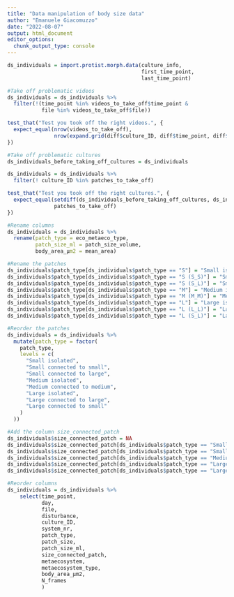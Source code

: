 ```yaml
---
title: "Data manipulation of body size data"
author: "Emanuele Giacomuzzo"
date: "2022-08-07"
output: html_document
editor_options: 
  chunk_output_type: console
---
```


```r
ds_individuals = import.protist.morph.data(culture_info,
                                           first_time_point,
                                           last_time_point)
```

```r
#Take off problematic videos
ds_individuals = ds_individuals %>%
  filter(!(time_point %in% videos_to_take_off$time_point & 
           file %in% videos_to_take_off$file))

test_that("Test you took off the right videos.", {
  expect_equal(nrow(videos_to_take_off),
               nrow(expand.grid(diff$culture_ID, diff$time_point, diff$file) %>% unique()))
})

#Take off problematic cultures 
ds_individuals_before_taking_off_cultures = ds_individuals

ds_individuals = ds_individuals %>%
  filter(! culture_ID %in% patches_to_take_off)

test_that("Test you took off the right cultures.", {
  expect_equal(setdiff(ds_individuals_before_taking_off_cultures, ds_individuals) %>% pull(culture_ID) %>% unique(),
               patches_to_take_off)
})
```

```r
#Rename columns
ds_individuals = ds_individuals %>% 
  rename(patch_type = eco_metaeco_type,
         patch_size_ml = patch_size_volume,
         body_area_µm2 = mean_area)
```

```r
#Rename the patches
ds_individuals$patch_type[ds_individuals$patch_type == "S"] = "Small isolated"
ds_individuals$patch_type[ds_individuals$patch_type == "S (S_S)"] = "Small connected to small"
ds_individuals$patch_type[ds_individuals$patch_type == "S (S_L)"] = "Small connected to large"
ds_individuals$patch_type[ds_individuals$patch_type == "M"] = "Medium isolated"
ds_individuals$patch_type[ds_individuals$patch_type == "M (M_M)"] = "Medium connected to medium"
ds_individuals$patch_type[ds_individuals$patch_type == "L"] = "Large isolated"
ds_individuals$patch_type[ds_individuals$patch_type == "L (L_L)"] = "Large connected to large"
ds_individuals$patch_type[ds_individuals$patch_type == "L (S_L)"] = "Large connected to small"

#Reorder the patches
ds_individuals = ds_individuals %>%
  mutate(patch_type = factor(
    patch_type,
    levels = c(
      "Small isolated",
      "Small connected to small",
      "Small connected to large",
      "Medium isolated",
      "Medium connected to medium",
      "Large isolated",
      "Large connected to large",
      "Large connected to small"
    )
  ))
```

```r
#Add the column size_connected_patch
ds_individuals$size_connected_patch = NA
ds_individuals$size_connected_patch[ds_individuals$patch_type == "Small connected to small"] = "Small"
ds_individuals$size_connected_patch[ds_individuals$patch_type == "Small connected to large"] = "Large"
ds_individuals$size_connected_patch[ds_individuals$patch_type == "Medium connected to medium"] = "Medium"
ds_individuals$size_connected_patch[ds_individuals$patch_type == "Large connected to large"] = "Large"
ds_individuals$size_connected_patch[ds_individuals$patch_type == "Large connected to small"] = "Small"
```

```r
#Reorder columns
ds_individuals = ds_individuals %>%
    select(time_point,
           day, 
           file, 
           disturbance, 
           culture_ID, 
           system_nr, 
           patch_type,
           patch_size, 
           patch_size_ml,
           size_connected_patch,
           metaecosystem, 
           metaecosystem_type, 
           body_area_µm2,
           N_frames
           )
```